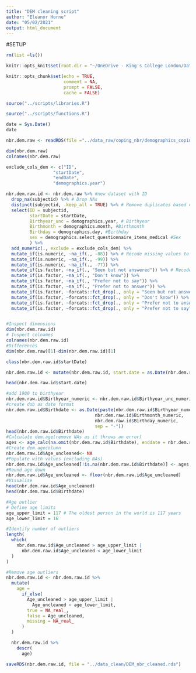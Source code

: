 ```yaml
---
title: "DEM cleaning script"
author: "Eleanor Horne"
date: "05/02/2021"
output: html_document
---
```


#SETUP

```r

rm(list =ls())
```

```r

knitr::opts_knit$set(root.dir = "~/OneDrive - King's College London/Date_Eleanor_Horne/Project")

knitr::opts_chunk$set(echo = TRUE,
                      comment = NA,
                      prompt = FALSE,
                      cache = FALSE)

```

```r
source("../scripts/libraries.R")

```

```r

source("../scripts/functions.R")

```

```r

date = Sys.Date()
date
```

```r

nbr.dem.raw <- readRDS(file ="../data_raw/coping_nbr/demographics_coping_nbr.rds")

dim(nbr.dem.raw)
colnames(nbr.dem.raw)

```

```r

exclude_cols_dem <- c("ID",
                  "startDate",
                  "endDate",
                  "demographics.year")

nbr.dem.raw.id <- nbr.dem.raw %>% #new dataset with ID
  drop_na(subjectid) %>% # Drop NAs
  distinct(subjectid, .keep_all = TRUE) %>% # Remove duplicates based on ID
  select(ID = subjectid,
         startDate = startDate,
         Birthyear_unc = demographics.year, # Birthyear
         Birthmonth = demographics.month, #Birthmonth
         Birthday = demographics.day, #Birthday
         sex = demographics.select_questionnaire_items_medical #Sex
         ) %>%
  add_numeric(., exclude = exclude_cols_dem) %>%
  mutate_if(is.numeric, ~na_if(., -88)) %>% # Recode missing values to NAs in numeric variables
  mutate_if(is.numeric, ~na_if(., -99)) %>%
  mutate_if(is.numeric, ~na_if(., -77)) %>%
  mutate_if(is.factor, ~na_if(., "Seen but not answered")) %>% # Recode missing values to NAs in factor variables
  mutate_if(is.factor, ~na_if(., "Don't know")) %>%
  mutate_if(is.factor, ~na_if(., "Prefer not to say")) %>%
  mutate_if(is.factor, ~na_if(., "Prefer not to answer")) %>%
  mutate_if(is.factor, ~forcats::fct_drop(., only = "Seen but not answered")) %>% # Drop empty factor levels
  mutate_if(is.factor, ~forcats::fct_drop(., only = "Don't know")) %>%
  mutate_if(is.factor, ~forcats::fct_drop(., only = "Prefer not to answer")) %>%
  mutate_if(is.factor, ~forcats::fct_drop(., only = "Prefer not to say"))


#Inspect dimensions
dim(nbr.dem.raw.id)
# Inspect colnames
colnames(nbr.dem.raw.id)
#Differences
dim(nbr.dem.raw)[1]-dim(nbr.dem.raw.id)[1]
```

```r

class(nbr.dem.raw.id$startDate)

nbr.dem.raw.id <- mutate(nbr.dem.raw.id, start.date = as.Date(nbr.dem.raw.id$startDate))

head(nbr.dem.raw.id$start.date)

```


```r

#add 1900 to birthyear
nbr.dem.raw.id$Birthyear_numeric <- nbr.dem.raw.id$Birthyear_unc_numeric + 1900
#create dob as date format
nbr.dem.raw.id$Birthdate <- as.Date(paste(nbr.dem.raw.id$Birthyear_numeric,
                                  nbr.dem.raw.id$Birthmonth_numeric,
                                  nbr.dem.raw.id$Birthday_numeric,
                                  sep = "-"))
head(nbr.dem.raw.id$Birthdate)
#Calculate dem.age(remove NAs as it throws an error)
ages <- age_calc(na.omit(nbr.dem.raw.id$Birthdate), enddate = nbr.dem.raw.id$start.date, units = "years")
#Create dem.agecolumn
nbr.dem.raw.id$Age_uncleaned<- NA
#Populate with values (excluding NAs)
nbr.dem.raw.id$Age_uncleaned[!is.na(nbr.dem.raw.id$Birthdate)] <- ages
#Round age down
nbr.dem.raw.id$Age_uncleaned <- floor(nbr.dem.raw.id$Age_uncleaned)
#Visualise
head(nbr.dem.raw.id$Age_uncleaned)
head(nbr.dem.raw.id$Birthdate)

```

```r

#Age outlier
# Define age limits
age_upper_limit = 117 # The oldest person in the world is 117 years
age_lower_limit = 16

#Identify number of outliers
length(
  which(
    nbr.dem.raw.id$Age_uncleaned > age_upper_limit |
      nbr.dem.raw.id$Age_uncleaned < age_lower_limit
  )
)

#Remove age outliers
nbr.dem.raw.id <- nbr.dem.raw.id %>%
  mutate(
    age =
      if_else(
        Age_uncleaned > age_upper_limit |
          Age_uncleaned < age_lower_limit,
        true = NA_real_,
        false = Age_uncleaned,
        missing = NA_real_
      )
  )
```


```r

  nbr.dem.raw.id %>%
    descr(
      age)
```

         
```r
saveRDS(nbr.dem.raw.id, file = "../data_clean/DEM_nbr_cleaned.rds")
```

